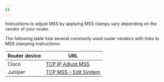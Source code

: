 ```yaml
---
{}
---
```


Instructions to adjust MSS by applying MSS clamps vary depending on the vendor of your router.

The following table lists several commonly used router vendors with links to MSS clamping instructions:

| Router device | URL                                                                                                                                                                                    |
| ------------- | -------------------------------------------------------------------------------------------------------------------------------------------------------------------------------------- |
| Cisco         | [TCP IP Adjust MSS](https://www.cisco.com/en/US/docs/ios-xml/ios/ipapp/command/ip_tcp_adjust-mss_through_ip_wccp_web-cache_accelerated.html#GUID-68044D35-A53E-42C1-A7AB-9236333DA8C4) |
| Juniper       | [TCP MSS – Edit System](https://www.juniper.net/documentation/en_US/junos/topics/reference/configuration-statement/tcp-mss-edit-system.html)                                           |
